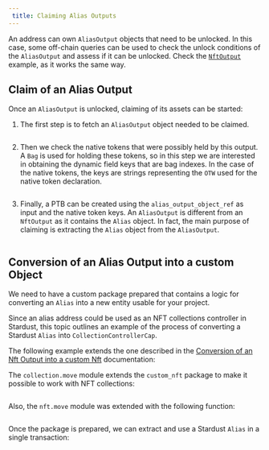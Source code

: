 ```yaml
---
 title: Claiming Alias Outputs
---
```


An address can own `AliasOutput` objects that need to be unlocked. 
In this case, some off-chain queries can be used to check the unlock conditions of the `AliasOutput` and assess if it can be unlocked. 
Check the [`NftOutput`](nft.mdx) example, as it works the same way.

## Claim of an Alias Output

Once an `AliasOutput` is unlocked, claiming of its assets can be started:

1. The first step is to fetch an `AliasOutput` object needed to be claimed.

<Tabs>
<TabItem value="rs" label="Rust">

```rust file=<rootDir>/docs/examples/rust/stardust/alias-output-claim.rs#L74-L99
```

</TabItem>
<TabItem value="ts" label="TypeScript">

</TabItem>
</Tabs>


2. Then we check the native tokens that were possibly held by this output.
A `Bag` is used for holding these tokens, so in this step we are interested in obtaining the dynamic field keys that are bag indexes.
In the case of the native tokens, the keys are strings representing the `OTW` used for the native token declaration.

<Tabs>
<TabItem value="rs" label="Rust">

```rust file=<rootDir>/docs/examples/rust/stardust/alias-output-claim.rs#L101-L128
```

</TabItem>
<TabItem value="ts" label="TypeScript">

</TabItem>
</Tabs>

3. Finally, a PTB can be created using the `alias_output_object_ref` as input and the native token keys.
An `AliasOutput` is different from an `NftOutput` as it contains the `Alias` object. 
In fact, the main purpose of claiming is extracting the `Alias` object from the `AliasOutput`.

<Tabs>
<TabItem value="rs" label="Rust">

```rust file=<rootDir>/docs/examples/rust/stardust/alias-output-claim.rs#L130-L198
```

</TabItem>
<TabItem value="ts" label="TypeScript">

</TabItem>
</Tabs>

## Conversion of an Alias Output into a custom Object

We need to have a custom package prepared that contains a logic for converting an `Alias` into a new entity usable for your project. 

Since an alias address could be used as an NFT collections controller in Stardust,
this topic outlines an example of the process of converting a Stardust `Alias` into `CollectionControllerCap`.

The following example extends the one described in the [Conversion of an Nft Output into a custom Nft](nft.mdx#conversion-of-an-nft-output-into-a-custom-nft) documentation:

<Tabs>
<TabItem value="move" label="Move">

The `collection.move` module extends the `custom_nft` package to make it possible to work with NFT collections:

```move file=<rootDir>/docs/examples/move/custom_nft/sources/collection.move
```

Also, the `nft.move` module was extended with the following function:

```move file=<rootDir>/docs/examples/move/custom_nft/sources/nft.move#L82-L97
```

</TabItem>
<TabItem value="ts" label="TypeScript">

</TabItem>
</Tabs>

Once the package is prepared, we can extract and use a Stardust `Alias` in a single transaction:

<Tabs>
<TabItem value="rs" label="Rust">

```rust file=<rootDir>/docs/examples/rust/stardust/alias-migration.rs#L122-L247
```

</TabItem>
<TabItem value="ts" label="TypeScript">

</TabItem>
</Tabs>

